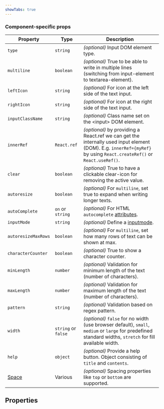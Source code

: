 ```yaml
---
showTabs: true
---
```



### Component-specific props

| Property                                | Type                | Description                                                                                                                                                         |
| --------------------------------------- | ------------------- | ------------------------------------------------------------------------------------------------------------------------------------------------------------------- |
| `type`                                  | `string`            | _(optional)_ Input DOM element type.                                                                                                                                |
| `multiline`                             | `boolean`           | _(optional)_ True to be able to write in multiple lines (switching from input-element to textarea-element).                                                         |
| `leftIcon`                              | `string`            | _(optional)_ For icon at the left side of the text input.                                                                                                           |
| `rightIcon`                             | `string`            | _(optional)_ For icon at the right side of the text input.                                                                                                          |
| `inputClassName`                        | `string`            | _(optional)_ Class name set on the &lt;input&gt; DOM element.                                                                                                       |
| `innerRef`                              | `React.ref`         | _(optional)_ by providing a React.ref we can get the internally used input element (DOM). E.g. `innerRef={myRef}` by using `React.createRef()` or `React.useRef()`. |
| `clear`                                 | `boolean`           | _(optional)_ True to have a clickable clear-icon for removing the active value.                                                                                     |
| `autoresize`                            | `boolean`           | _(optional)_ For `multiline`, set true to expand when writing longer texts.                                                                                         |
| `autoComplete`                          | `on` or `string`    | _(optional)_ For HTML `autocomplete` [attributes](https://developer.mozilla.org/en-US/docs/Web/HTML/Attributes/autocomplete).                                       |
| `inputMode`                             | `string`            | _(optional)_ Define a [inputmode](https://developer.mozilla.org/en-US/docs/Web/HTML/Global_attributes/inputmode).                                                   |
| `autoresizeMaxRows`                     | `boolean`           | _(optional)_ For `multiline`, set how many rows of text can be shown at max.                                                                                        |
| `characterCounter`                      | `boolean`           | _(optional)_ True to show a character counter.                                                                                                                      |
| `minLength`                             | `number`            | _(optional)_ Validation for minimum length of the text (number of characters).                                                                                      |
| `maxLength`                             | `number`            | _(optional)_ Validation for maximum length of the text (number of characters).                                                                                      |
| `pattern`                               | `string`            | _(optional)_ Validation based on regex pattern.                                                                                                                     |
| `width`                                 | `string` or `false` | _(optional)_ `false` for no width (use browser default), `small`, `medium` or `large` for predefined standard widths, `stretch` for fill available width.           |
| `help`                                  | `object`            | _(optional)_ Provide a help button. Object consisting of `title` and `contents`.                                                                                    |
| [Space](/uilib/layout/space/properties) | Various             | _(optional)_ Spacing properties like `top` or `bottom` are supported.                                                                                               |

## Properties

<DataValueReadwriteProperties type="string" />
